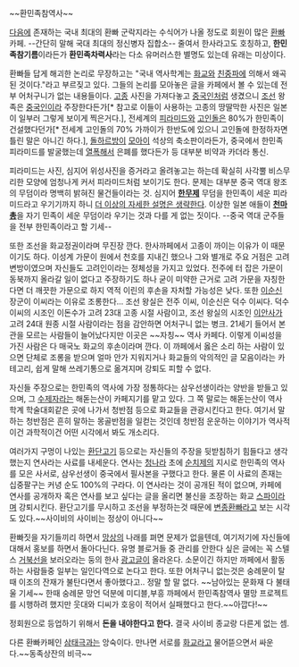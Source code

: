 ~~환민족참역사~~

[[다음]]에 존재하는 국내 최대의 환빠 군락지라는 수식어가 나올 정도로 회원이 많은 [[환빠]] 카페. --간단히 말해 국대 최대의 정신병자 집합소-- 줄여서 한사라고도 호칭하고, '''한민족참기름'''이라든가 '''환민족차력사'''라는 다소 유머러스한 별명도 있는데 유래는 미상이다.

환빠들 답게 해괴한 논리로 무장하고는 "국내 역사학계는 [[화교]]와 [[친중파]]에 의해서 왜곡된 것이다."라고 부르짖고 있다. 그들의 논리를 모아놓은 글을 카페에서 볼 수 있는데 전부 어처구니가 없는 내용들이다. [[고종]] 사진을 가져다놓고 [[중국인]]처럼 생겼으니 [[조선]] 왕족은 [[중국]]인이라 주장한다든가[* 참고로 이들이 사용하는 고종의 땅딸막한 사진은 일본이 일부러 그렇게 보이게 찍은거다.], 전세계의 [[피라미드]]와 [[고인돌]]은 80%가 한민족이 건설했다던가[* 전세계 고인돌의 70% 가까이가 한반도에 있으니 고인돌에 한정하자면 틀린 말은 아니긴 하다.], [[돌하르방]]이 [[모아이]] 석상의 축소판이라든가, 중국에서 한민족 피라미드를 발굴했는데 [[열폭]]해서 은폐를 했다든가 등 대부분 비약과 카더라 통신.

피라미드는 사진, 심지어 위성사진을 증거라고 올려놓고는 하는데 확실히 사각뿔 비스무리한 모양에 엄청나게 커서 피라미드처럼 보이기도 한다. 문제는 대부분 중국 역대 왕조의 무덤이라 명백히 밝혀진 물건들이라는 것. 심지어 '''[[한무제]]''' 무덤을 한민족이 세운 피라미드라고 우기기까지 하니 [[더 이상의 자세한 설명은 생략한다]]. 이상한 일본 애들이 '''[[천마총]]'''을 자기 민족이 세운 무덤이라 우기는 것과 다를 게 없는 짓이다. --중국 역대 군주들을 전부 한민족이라고 할 기세--

또한 조선을 화교정권이라며 무진장 깐다. 한사까페에서 고종이 까이는 이유가 이 때문이기도 하다. 이성계 가문이 원에서 천호를 지내긴 했으나 그와 별개로 주요 거점은 고려 변방이였으며 자신들도 고려인이라는 정체성을 가지고 있었다. 전주에 터 잡은 가문이 동북까지 올라갈 일이 없다고 주장하기도 하나 굳이 미약한 근거로 고려 가문을 자칭한다면 더 깨끗한 가문으로 하지 역적 이린의 후손을 자처할 가능성은 낮다. 또한 [[이순신]] 장군이 이씨라는 이유로 조롱한다... 조선 왕실은 전주 이씨, 이순신은 덕수 이씨다. 덕수 이씨의 시조인 이돈수가 고려 23대 고종 시절 사람이고, 조선 왕실의 시조인 [[이안사]]가 고려 24대 원종 시절 사람이라는 점을 감안하면 어처구니 없는 병크. 21세기 들어서 본관을 모르는 사람들이 늘어났다지만 이곳은 ~~자칭~~ 역사 카페다. 이렇게 이씨성을 가진 사람은 다 매국노 화교의 후손이라며 깐다. 이 까페에서 옳은 소리 하는 사람이 있으면 단체로 조롱을 받으며 얼마 안가 지워지거나 화교들의 악의적인 글 모음이라는 카테고리, 쉽게 말해 쓰레기통으로 옮겨지며 강퇴도 피할 수 없다.

자신들 주장으로는 한민족의 역사에 가장 정통하다는 삼우선생이라는 양반을 받들고 있으며, 그 [[수제자]]라는 해돋는산이 카페지기를 맡고 있다. 그 쪽 말로는 해돋는산이 역사 학계 학술대회같은 곳에 나가서 청반점 등으로 화교들을 관광시킨다고 한다. 여기서 말하는 청반점은 흔히 말하는 몽골반점을 일컫는 것인데 청반점 운운하는 이야기가 역사적이건 과학적이건 어떤 시각에서 봐도 개소리다.

여러가지 구멍이 나있는 [[환단고기]] 등으로는 자신들의 주장을 뒷받침하기 힘들다고 생각했는지 연사라는 사료를 내세운다. 연사는 [[청]]나라 초에 [[순치제]]의 지시로 한민족의 역사를 모은 사서로, 삼우선생이 중국에서 필사본을 구했다고 한다. 물론 이 사료의 존재는 십중팔구는 커녕 순도 100%의 구라다. 이 연사라는 것이 공개된 적이 없으며, 카페에 연사를 공개하자 혹은 연사를 보고 싶다는 글을 올리면 불신을 조장하는 화교 [[스파이]]라며 강퇴시킨다. 환단고기를 무시하고 조선을 부정하는것 때문에 [[유사역사가|변종환빠]]라고 보는 시각도 있다.~~사이비의 사이비는 정상이 아니다~~

환빠짓을 자기들끼리 하면서 [[망상]]의 나래를 펴면 문제가 없을텐데, 여기저기에 자신들에 대해서 홍보를 하면서 돌아다닌다. 유명 블로거들 중 관리를 안한다 싶은 글에는 꼭 스텔스 [[거북선]]을 보러오라는 둥의 한사 [[광고글]]이 올라온다. 소문이긴 하지만 까페에서 활동하는 사람들중 일부는 일인다역으로 논다고 한다. 또한 어처구니 없는것은 숭례문이 탈 때 이조의 잔재가 불탄다면서 좋아했다고.. 정말 할 말 없다. ~~남아있는 문화재 다 불태울 기세~~ 한때 숭례문 망언 덕분에 미디블,부흥 까페에서 한민족참역사 멸망 프로젝트를 시행하려 했지만 웃대와 디씨가 호응이 적어서 실패했다고 한다.~~아깝다!~~

정회원으로 등업하기 위해서 '''돈을 내야한다고 한다.''' 결국 사이비 종교랑 다른게 없는 셈.

다른 환빠카페인 [[삼태극]]과는 앙숙이다. 만나면 서로를 [[화교]]라고 물어뜯으면서 싸운다.~~동족상잔의 비극~~
